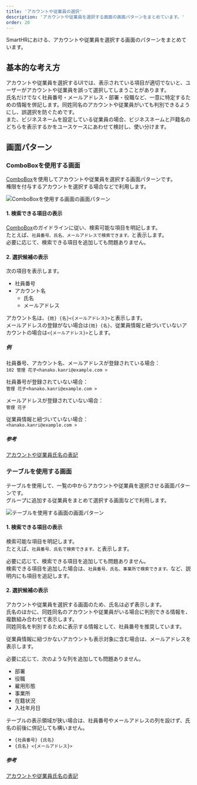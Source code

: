 ```yaml
---
title: 'アカウントや従業員の選択'
description: 'アカウントや従業員を選択する画面の画面パターンをまとめています。'
order: 20
---
```


SmartHRにおける、アカウントや従業員を選択する画面のパターンをまとめています。

## 基本的な考え方

アカウントや従業員を選択するUIでは、表示されている項目が適切でないと、ユーザーがアカウントや従業員を誤って選択してしまうことがあります。  
氏名だけでなく社員番号・メールアドレス・部署・役職など、一意に特定するための情報を併記します。同姓同名のアカウントや従業員がいても判別できるようにし、誤選択を防ぐためです。  
また、ビジネスネームを設定している従業員の場合、ビジネスネームと戸籍名のどちらを表示するかをユースケースにあわせて検討し、使い分けます。

## 画面パターン

### ComboBoxを使用する画面

[ComboBox](/products/components/combo-box/)を使用してアカウントや従業員を選択する画面パターンです。  
権限を付与するアカウントを選択する場合などで利用します。

![ComboBoxを使用する画面の画面パターン](./images/combobox.png)

#### 1. 検索できる項目の表示

[ComboBox](/products/components/combo-box/)のガイドラインに従い、検索可能な項目を明記します。  
たとえば、`社員番号、氏名、メールアドレスで検索できます。`と表示します。  
必要に応じて、検索できる項目を追加しても問題ありません。

#### 2. 選択候補の表示

次の項目を表示します。

- 社員番号
- アカウント名
  - 氏名
  - メールアドレス

アカウント名は、`{姓} {名}<{メールアドレス}>`と表示します。  
メールアドレスの登録がない場合は`{姓} {名}`、従業員情報と紐づいていないアカウントの場合は`<{メールアドレス}>`とします。

##### 例

社員番号、アカウント名、メールアドレスが登録されている場合：  
`102 管理 花子<hanako.kanri@example.com >`

社員番号が登録されていない場合：  
`管理 花子<hanako.kanri@example.com >`

メールアドレスが登録されていない場合：  
`管理 花子`

従業員情報と紐づいていない場合：  
`<hanako.kanri@example.com >`

##### 参考

[アカウントや従業員氏名の表記](/products/contents/ui-text/crew-account/)

### テーブルを使用する画面

テーブルを使用して、一覧の中からアカウントや従業員を選択させる画面パターンです。  
グループに追加する従業員をまとめて選択する画面などで利用します。

![テーブルを使用する画面の画面パターン](./images/table.png)

#### 1. 検索できる項目の表示

検索可能な項目を明記します。  
たとえば、`社員番号、氏名で検索できます。`と表示します。

必要に応じて、検索できる項目を追加しても問題ありません。  
検索できる項目を追加した場合は、`社員番号、氏名、事業所で検索できます。`など、説明内にも項目を追記します。

#### 2. 選択候補の表示

アカウントや従業員を選択する画面のため、氏名は必ず表示します。  
氏名のほかに、同姓同名のアカウントや従業員がいる場合に判別できる情報を、複数組み合わせて表示します。  
同姓同名を判別するために表示する情報として、社員番号を推奨しています。

従業員情報に紐づかないアカウントも表示対象に含む場合は、メールアドレスを表示します。

必要に応じて、次のような列を追加しても問題ありません。
- 部署
- 役職
- 雇用形態
- 事業所
- 在籍状況
- 入社年月日

テーブルの表示領域が狭い場合は、社員番号やメールアドレスの列を設けず、氏名の前後に併記しても構いません。
- `{社員番号} {氏名}`
- `{氏名} <{メールアドレス}>`

##### 参考

[アカウントや従業員氏名の表記](/products/contents/ui-text/crew-account/)
